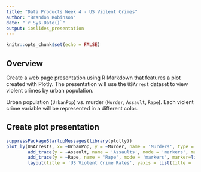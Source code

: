 ```yaml
---
title: "Data Products Week 4 - US Violent Crimes"
author: "Brandon Robinson"
date: "`r Sys.Date()`"
output: ioslides_presentation
---
```


```r
knitr::opts_chunk$set(echo = FALSE)
```

## Overview

Create a web page presentation using R Markdown that features a plot created with Plotly.
The presentation will use the `USArrest` dataset to view violent crimes by urban population.

Urban population (`UrbanPop`) vs. murder (`Murder`, `Assault`, `Rape`). Each violent crime variable will be represented in a different color.

## Create plot presentation

```r
suppressPackageStartupMessages(library(plotly))
plot_ly(USArrests, x= ~UrbanPop, y = ~Murder, name = 'Murders', type = 'scatter', mode = 'markers', marker=list(color='red')) %>%
        add_trace(y = ~Assault, name = 'Assaults', mode = 'markers', marker=list(color='green')) %>%
        add_trace(y = ~Rape, name = 'Rape', mode = 'markers', marker=list(color='blue')) %>%
        layout(title = 'US Violent Crime Rates', yaxis = list(title = 'Violent Crime Rate'))

```
